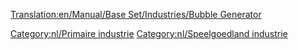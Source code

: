 [[Translation:en/Manual/Base Set/Industries/Bubble Generator]]

{{nl/Industrieën|image=en/BubbleGenerator.png
|name=Bellenblazer
|climates=[[nl/Manual/Klimaat#speelgoedland|Speelgoedland]]
|accepts=Niets
|produces=[[nl/Manual/Base Set/Cargos/Bubbels|Bubbels]]
|notes=Niet aanwezig in andere [[nl/Manual/Klimaat|klimaten]].
}}

{{nl/Navbox Industrieën}}
[[Category:nl/Primaire industrie]]
[[Category:nl/Speelgoedland industrie]]